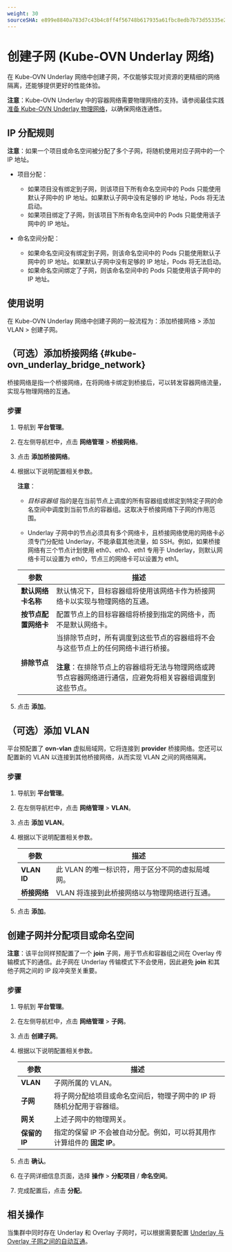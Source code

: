 ```yaml
---
weight: 30
sourceSHA: e899e8840a783d7c43b4c8ff4f56748b617935a61fbc8edb7b73d55335e2ad87
---
```


# 创建子网 (Kube-OVN Underlay 网络)

在 Kube-OVN Underlay 网络中创建子网，不仅能够实现对资源的更精细的网络隔离，还能够提供更好的性能体验。

**注意**：Kube-OVN Underlay 中的容器网络需要物理网络的支持。请参阅最佳实践 [准备 Kube-OVN Underlay 物理网络](../how_to/kubeovn_underlay_py.mdx)，以确保网络连通性。

## IP 分配规则

**注意**：如果一个项目或命名空间被分配了多个子网，将随机使用对应子网中的一个 IP 地址。

- 项目分配：

  - 如果项目没有绑定到子网，则该项目下所有命名空间中的 Pods 只能使用默认子网中的 IP 地址。如果默认子网中没有足够的 IP 地址，Pods 将无法启动。
  - 如果项目绑定了子网，则该项目下所有命名空间中的 Pods 只能使用该子网中的 IP 地址。

- 命名空间分配：

  - 如果命名空间没有绑定到子网，则该命名空间中的 Pods 只能使用默认子网中的 IP 地址。如果默认子网中没有足够的 IP 地址，Pods 将无法启动。
  - 如果命名空间绑定了子网，则该命名空间中的 Pods 只能使用该子网中的 IP 地址。

## 使用说明

在 Kube-OVN Underlay 网络中创建子网的一般流程为：添加桥接网络 > 添加 VLAN > 创建子网。

## （可选）添加桥接网络 \{#kube-ovn_underlay_bridge_network}

桥接网络是指一个桥接网络，在将网络卡绑定到桥接后，可以转发容器网络流量，实现与物理网络的互通。

### 步骤

1. 导航到 **平台管理**。

2. 在左侧导航栏中，点击 **网络管理** > **桥接网络**。

3. 点击 **添加桥接网络**。

4. 根据以下说明配置相关参数。

   **注意**：

   - *目标容器组* 指的是在当前节点上调度的所有容器组或绑定到特定子网的命名空间中调度到当前节点的容器组。这取决于桥接网络下子网的作用范围。

   - Underlay 子网中的节点必须具有多个网络卡，且桥接网络使用的网络卡必须专门分配给 Underlay，不能承载其他流量，如 SSH。例如，如果桥接网络有三个节点计划使用 eth0、eth0、eth1 专用于 Underlay，则默认网络卡可以设置为 eth0，节点三的网络卡可以设置为 eth1。

   | 参数                                | 描述                                                                                                                                                                                                                                                                                                                                                                      |
   | ------------------------------------ | -------------------------------------------------------------------------------------------------------------------------------------------------------------------------------------------------------------------------------------------------------------------------------------------------------------------------------------------------------------------------- |
   | **默认网络卡名称**                    | 默认情况下，目标容器组将使用该网络卡作为桥接网络卡以实现与物理网络的互通。                                                                                                                                                                                                                                                                                                |
   | **按节点配置网络卡**                 | 配置节点上的目标容器组将桥接到指定的网络卡，而不是默认网络卡。                                                                                                                                                                                                                                                                                                          |
   | **排除节点**                          | 当排除节点时，所有调度到这些节点的容器组将不会与这些节点上的任何网络卡进行桥接。<br /><br />**注意**：在排除节点上的容器组将无法与物理网络或跨节点容器网络进行通信，应避免将相关容器组调度到这些节点。                                                                                                   |

5. 点击 **添加**。

## （可选）添加 VLAN

平台预配置了 **ovn-vlan** 虚拟局域网，它将连接到 **provider** 桥接网络。您还可以配置新的 VLAN 以连接到其他桥接网络，从而实现 VLAN 之间的网络隔离。

### 步骤

1. 导航到 **平台管理**。

2. 在左侧导航栏中，点击 **网络管理** > **VLAN**。

3. 点击 **添加 VLAN**。

4. 根据以下说明配置相关参数。

   | 参数                | 描述                                                                                      |
   | ------------------- | ----------------------------------------------------------------------------------------- |
   | **VLAN ID**         | 此 VLAN 的唯一标识符，用于区分不同的虚拟局域网。                                          |
   | **桥接网络**       | VLAN 将连接到此桥接网络以与物理网络进行互通。                                            |

5. 点击 **添加**。

## 创建子网并分配项目或命名空间

**注意**：该平台同样预配置了一个 **join** 子网，用于节点和容器组之间在 Overlay 传输模式下的通信。此子网在 Underlay 传输模式下不会使用，因此避免 **join** 和其他子网之间的 IP 段冲突至关重要。

### 步骤

1. 导航到 **平台管理**。

2. 在左侧导航栏中，点击 **网络管理** > **子网**。

3. 点击 **创建子网**。

4. 根据以下说明配置相关参数。

   | 参数           | 描述                                                                                                                                                                  |
   | -------------- | --------------------------------------------------------------------------------------------------------------------------------------------------------------------- |
   | **VLAN**       | 子网所属的 VLAN。                                                                                                                                                     |
   | **子网**       | 将子网分配给项目或命名空间后，物理子网中的 IP 将随机分配用于容器组。                                                                                                |
   | **网关**       | 上述子网中的物理网关。                                                                                                                                              |
   | **保留的 IP**  | 指定的保留 IP 不会被自动分配。例如，可以将其用作计算组件的 **固定 IP**。                                                                                          |

5. 点击 **确认**。

6. 在子网详细信息页面，选择 **操作** > **分配项目** / **命名空间**。

7. 完成配置后，点击 **分配**。

## 相关操作

当集群中同时存在 Underlay 和 Overlay 子网时，可以根据需要配置 [Underlay 与 Overlay 子网之间的自动互通](../how_to/underlay_overlay_st.mdx)。
